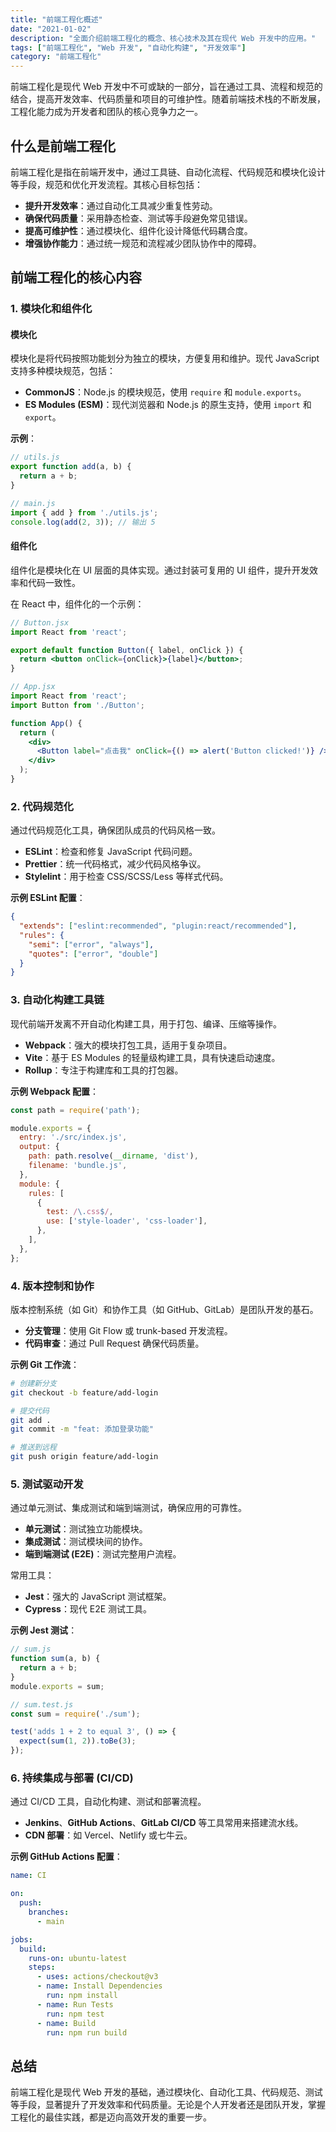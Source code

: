 ```yaml
---
title: "前端工程化概述"
date: "2021-01-02"
description: "全面介绍前端工程化的概念、核心技术及其在现代 Web 开发中的应用。"
tags: ["前端工程化", "Web 开发", "自动化构建", "开发效率"]
category: "前端工程化"
---
```


前端工程化是现代 Web 开发中不可或缺的一部分，旨在通过工具、流程和规范的结合，提高开发效率、代码质量和项目的可维护性。随着前端技术栈的不断发展，工程化能力成为开发者和团队的核心竞争力之一。

## 什么是前端工程化

前端工程化是指在前端开发中，通过工具链、自动化流程、代码规范和模块化设计等手段，规范和优化开发流程。其核心目标包括：

- **提升开发效率**：通过自动化工具减少重复性劳动。
- **确保代码质量**：采用静态检查、测试等手段避免常见错误。
- **提高可维护性**：通过模块化、组件化设计降低代码耦合度。
- **增强协作能力**：通过统一规范和流程减少团队协作中的障碍。

## 前端工程化的核心内容

### 1. **模块化和组件化**

#### 模块化
模块化是将代码按照功能划分为独立的模块，方便复用和维护。现代 JavaScript 支持多种模块规范，包括：

- **CommonJS**：Node.js 的模块规范，使用 `require` 和 `module.exports`。
- **ES Modules (ESM)**：现代浏览器和 Node.js 的原生支持，使用 `import` 和 `export`。

**示例**：
```javascript
// utils.js
export function add(a, b) {
  return a + b;
}

// main.js
import { add } from './utils.js';
console.log(add(2, 3)); // 输出 5
```

#### 组件化
组件化是模块化在 UI 层面的具体实现。通过封装可复用的 UI 组件，提升开发效率和代码一致性。

在 React 中，组件化的一个示例：
```jsx
// Button.jsx
import React from 'react';

export default function Button({ label, onClick }) {
  return <button onClick={onClick}>{label}</button>;
}

// App.jsx
import React from 'react';
import Button from './Button';

function App() {
  return (
    <div>
      <Button label="点击我" onClick={() => alert('Button clicked!')} />
    </div>
  );
}
```

### 2. **代码规范化**

通过代码规范化工具，确保团队成员的代码风格一致。

- **ESLint**：检查和修复 JavaScript 代码问题。
- **Prettier**：统一代码格式，减少代码风格争议。
- **Stylelint**：用于检查 CSS/SCSS/Less 等样式代码。

**示例 ESLint 配置**：
```json
{
  "extends": ["eslint:recommended", "plugin:react/recommended"],
  "rules": {
    "semi": ["error", "always"],
    "quotes": ["error", "double"]
  }
}
```

### 3. **自动化构建工具链**

现代前端开发离不开自动化构建工具，用于打包、编译、压缩等操作。

- **Webpack**：强大的模块打包工具，适用于复杂项目。
- **Vite**：基于 ES Modules 的轻量级构建工具，具有快速启动速度。
- **Rollup**：专注于构建库和工具的打包器。

**示例 Webpack 配置**：
```javascript
const path = require('path');

module.exports = {
  entry: './src/index.js',
  output: {
    path: path.resolve(__dirname, 'dist'),
    filename: 'bundle.js',
  },
  module: {
    rules: [
      {
        test: /\.css$/,
        use: ['style-loader', 'css-loader'],
      },
    ],
  },
};
```

### 4. **版本控制和协作**

版本控制系统（如 Git）和协作工具（如 GitHub、GitLab）是团队开发的基石。

- **分支管理**：使用 Git Flow 或 trunk-based 开发流程。
- **代码审查**：通过 Pull Request 确保代码质量。

**示例 Git 工作流**：
```bash
# 创建新分支
git checkout -b feature/add-login

# 提交代码
git add .
git commit -m "feat: 添加登录功能"

# 推送到远程
git push origin feature/add-login
```

### 5. **测试驱动开发**

通过单元测试、集成测试和端到端测试，确保应用的可靠性。

- **单元测试**：测试独立功能模块。
- **集成测试**：测试模块间的协作。
- **端到端测试 (E2E)**：测试完整用户流程。

常用工具：

- **Jest**：强大的 JavaScript 测试框架。
- **Cypress**：现代 E2E 测试工具。

**示例 Jest 测试**：
```javascript
// sum.js
function sum(a, b) {
  return a + b;
}
module.exports = sum;

// sum.test.js
const sum = require('./sum');

test('adds 1 + 2 to equal 3', () => {
  expect(sum(1, 2)).toBe(3);
});
```

### 6. **持续集成与部署 (CI/CD)**

通过 CI/CD 工具，自动化构建、测试和部署流程。

- **Jenkins**、**GitHub Actions**、**GitLab CI/CD** 等工具常用来搭建流水线。
- **CDN 部署**：如 Vercel、Netlify 或七牛云。

**示例 GitHub Actions 配置**：
```yaml
name: CI

on:
  push:
    branches:
      - main

jobs:
  build:
    runs-on: ubuntu-latest
    steps:
      - uses: actions/checkout@v3
      - name: Install Dependencies
        run: npm install
      - name: Run Tests
        run: npm test
      - name: Build
        run: npm run build
```

## 总结

前端工程化是现代 Web 开发的基础，通过模块化、自动化工具、代码规范、测试等手段，显著提升了开发效率和代码质量。无论是个人开发者还是团队开发，掌握工程化的最佳实践，都是迈向高效开发的重要一步。